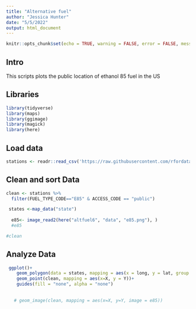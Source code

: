 ```yaml
---
title: "Alternative fuel"
author: "Jessica Hunter"
date: "5/5/2022"
output: html_document
---
```


```r
knitr::opts_chunk$set(echo = TRUE, warning = FALSE, error = FALSE, message = FALSE)
```

## Intro 

This scripts plots the public location of ethanol 85 fuel in the US

## Libraries

```r
library(tidyverse)
library(maps)
library(ggimage)
library(magick)
library(here)
```

## Load data

```r
stations <- readr::read_csv('https://raw.githubusercontent.com/rfordatascience/tidytuesday/master/data/2022/2022-03-01/stations.csv')

```

## Clean and sort Data

```r

clean <- stations %>% 
  filter(FUEL_TYPE_CODE=="E85" & ACCESS_CODE == "public") 

 states <-map_data("state")
   
  e85<- image_read2(here("altfuel6", "data", "e85.png"), )
  #e85

#clean
```
## Analyze Data

```r
 ggplot()+
    geom_polygon(data = states, mapping = aes(x = long, y = lat, group = group, alpha = 0.5, fill = region))+
    geom_point(clean, mapping = aes(x=X, y = Y))+
    guides(fill = "none", alpha = "none")
  
  
   # geom_image(clean, mapping = aes(x=X, y=Y, image = e85))
  
```

